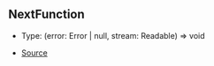 ## NextFunction

- Type: (error: Error \| null, stream: Readable) => void

- [Source](https://github.com/Androz2091/discord-player/blob/cd18f37/packages/discord-player/src/extractors/BaseExtractor.ts#L117)